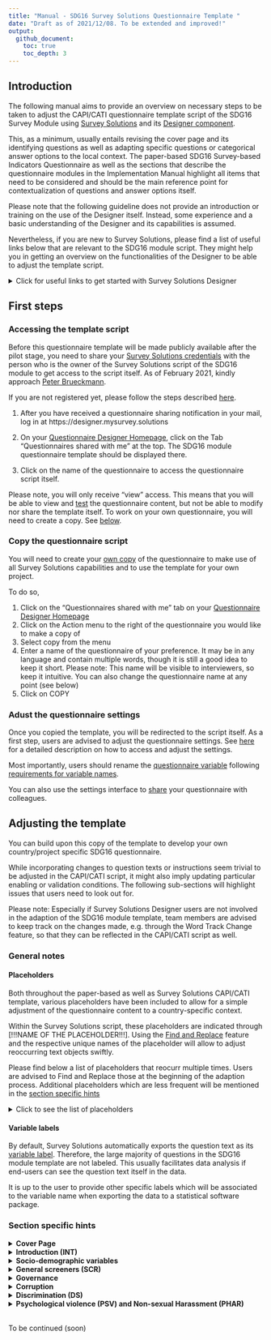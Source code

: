 ```yaml
---
title: "Manual - SDG16 Survey Solutions Questionnaire Template "
date: "Draft as of 2021/12/08. To be extended and improved!"
output:
  github_document:
    toc: true
    toc_depth: 3
---
```



## Introduction

The following manual aims to provide an overview on necessary steps to be taken to adjust the CAPI/CATI questionnaire template script of the SDG16 Survey Module using [Survey Solutions](https://mysurvey.solutions/) and its [Designer component](https://designer.mysurvey.solutions). 

This, as a minimum, usually entails revising the cover page and its identifying questions as well as adapting specific questions or categorical answer options to the local context. The paper-based SDG16 Survey-based Indicators Questionnaire as well as the sections that describe the questionnaire modules in the Implementation Manual highlight all items that need to be considered and should be the main reference point for contextualization of questions and answer options itself. 

Please note that the following guideline does not provide an introduction or training on the use of the Designer itself. Instead, some experience and a basic understanding of the Designer and its capabilities is assumed.

Nevertheless, if you are new to Survey Solutions, please find a list of useful links below that are relevant to the SDG16 module script. They might help you in getting an overview on the functionalities of the Designer to be able to adjust the template script. 

<details>
  <summary>Click for useful links to get started with Survey Solutions Designer</summary>  
  The following links are a selection of the extensive documentation provided by the Survey Solutions team at [https://docs.mysurvey.solutions/](https://docs.mysurvey.solutions/
  )
  
  
 #### Designer Interface

* [Registration and Signing In](https://docs.mysurvey.solutions/questionnaire-designer/interface/registration-and-signing-in/)
* [Questionnaire Designer Homepage](https://docs.mysurvey.solutions/questionnaire-designer/interface/questionnaire-designer-homepage/)
* [Questionnaire Edit Screen](https://docs.mysurvey.solutions/questionnaire-designer/interface/questionnaire-edit-screen/)
* [Sharing a questionnaire](https://docs.mysurvey.solutions/questionnaire-designer/interface/share-questionnaire/)
* [Questionnaire Settings](https://docs.mysurvey.solutions/questionnaire-designer/interface/settings/)
* [Questionnaire variable](https://docs.mysurvey.solutions/questionnaire-designer/components/questionnaire-variable/)
* [Find and Replace](https://docs.mysurvey.solutions/questionnaire-designer/interface/find-and-replace-/)
* [Compile](https://docs.mysurvey.solutions/questionnaire-designer/interface/compile/)
* [Compile errors](https://docs.mysurvey.solutions/questionnaire-designer/messages/compile_errors/)
* [Comments in Designer](https://docs.mysurvey.solutions/questionnaire-designer/toolbar/comments-in-designer/)



 #### Common Design Problems
  
* [Text substitution](https://docs.mysurvey.solutions/questionnaire-designer/techniques/text-substitution/)
* [Formatting text](https://docs.mysurvey.solutions/questionnaire-designer/techniques/formatting-text/)
 
 
 #### Questionnaire Testing 
 
* [Online Tester](https://docs.mysurvey.solutions/questionnaire-designer/testing/testing-your-questionnaire-with-the-online-tester/)
* [Testing scenarios](https://docs.mysurvey.solutions/questionnaire-designer/testing/scenarios/)


 #### Questionnaire Components 
 
* [Questionnaire Components](https://docs.mysurvey.solutions/questionnaire-designer/components/questionnaire-components-/)
* [Create and Modify Components](https://docs.mysurvey.solutions/questionnaire-designer/components/create-and-modify-components-/)
* [General Component Properties](https://docs.mysurvey.solutions/questionnaire-designer/questions/general-component-properties/)
* [Variable names](https://docs.mysurvey.solutions/questionnaire-designer/components/variable-names/)
* [Special Section: Cover Page](https://docs.mysurvey.solutions/questionnaire-designer/components/special-section-cover/)
* [Static Text](https://docs.mysurvey.solutions/questionnaire-designer/components/static-text/)

 #### Question Types
* [Text Question](https://docs.mysurvey.solutions/questionnaire-designer/questions/text-question/)
* [Numeric Question](https://docs.mysurvey.solutions/questionnaire-designer/questions/numeric-question/)
* [Special values for numeric questions](https://docs.mysurvey.solutions/questionnaire-designer/questions/special-values-for-numeric-questions/)
* [Categorical: Single-Select Question](https://docs.mysurvey.solutions/questionnaire-designer/questions/categorical-single-select-question/)
* [Categorical: Multi-Select Question](https://docs.mysurvey.solutions/questionnaire-designer/questions/categorical-multi-select-question/)
* [Date question](https://docs.mysurvey.solutions/questionnaire-designer/questions/date-question/)

 #### Syntax Guide
* [Full list of syntax guides for different type of questions](https://docs.mysurvey.solutions/syntax-guide/questions/)

</details>




## First steps



### Accessing the template script

Before this questionnaire template will be made publicly available after the pilot stage, you need to share your <u>Survey Solutions credentials</u> with the person who is the owner of the Survey Solutions script of the SDG16 module to get access to the script itself. As of February 2021, kindly approach [Peter Brueckmann](mailto:p.brueckmann@mailbox.org).

If you are not registered yet, please follow the steps described [here](https://docs.mysurvey.solutions/questionnaire-designer/interface/registration-and-signing-in/).

1. After you have received a questionnaire sharing notification in your mail, log in at https://designer.mysurvey.solutions

2. On your [Questionnaire Designer Homepage](https://docs.mysurvey.solutions/questionnaire-designer/interface/questionnaire-designer-homepage/), click on the Tab "Questionnaires shared with me" at the top. The SDG16 module questionnaire template should be displayed there.

3. Click on the name of the questionnaire to access the questionnaire script itself. 

Please note, you will only receive "view" access. This means that you will be able to view and [test](https://docs.mysurvey.solutions/questionnaire-designer/testing/testing-your-questionnaire-with-the-online-tester/) the questionnaire content, but not be able to modify nor share the template itself. To work on your own questionnaire, you will need to create a copy.  See [below](#copy-the-questionnaire-script). 

### Copy the questionnaire script

You will need to create your [own copy](https://docs.mysurvey.solutions/questionnaire-designer/interface/questionnaire-designer-homepage/#copy) of the questionnaire to make use of all Survey Solutions capabilities and to use the template for your own project. 

To do so, 

1. Click on the "Questionnaires shared with me" tab on your [Questionnaire Designer Homepage](https://docs.mysurvey.solutions/questionnaire-designer/interface/questionnaire-designer-homepage/)
2. Click on the Action menu to the right of the questionnaire you would like to make a copy of
3. Select copy from the menu
4. Enter a name of the questionnaire of your preference. It may be in any language and contain multiple words, though it is still a good idea to keep it short. Please note: This name will be visible to interviewers, so keep it intuitive. You can also change the questionnaire name at any point (see below)
5. Click on COPY


### Adust the questionnaire settings

Once you copied the template, you will be redirected to the script itself. As a first step, users are advised to adjust the questionnaire settings. See [here](https://docs.mysurvey.solutions/questionnaire-designer/interface/settings/) for a detailed description on how to access and adjust the settings. 

Most importantly, users should rename the [questionnaire variable](https://docs.mysurvey.solutions/questionnaire-designer/components/questionnaire-variable/) following [requirements for variable names](https://docs.mysurvey.solutions/questionnaire-designer/components/variable-names/). 

You can also use the settings interface to [share](https://docs.mysurvey.solutions/questionnaire-designer/interface/share-questionnaire/) your questionnaire with colleagues. 


## Adjusting the template
You can build upon this copy of the template to develop your own country/project specific SDG16 questionnaire. 

While incorporating changes to question texts or instructions seem trivial to be adjusted in the CAPI/CATI script, it might also imply updating particular enabling or validation conditions. The following sub-sections will highlight issues that users need to look out for. 

Please note: Especially if Survey Solutions Designer users are not involved in the adaption of the SDG16 module template, team members are advised to keep track on the changes made, e.g. through the Word Track Change feature, so that they can be reflected in the CAPI/CATI script as well. 

### General notes
#### Placeholders 
Both throughout the paper-based as well as Survey Solutions CAPI/CATI template, various placeholders have been included to allow for a simple adjustment of the questionnaire content to a country-specific context.

Within the Survey Solutions script, these placeholders are indicated through [!!!NAME OF THE PLACEHOLDER!!!]. Using the [Find and Replace](https://docs.mysurvey.solutions/questionnaire-designer/interface/find-and-replace-/) feature and the respective unique names of the placeholder will allow to adjust reoccurring text objects swiftly. 

Please find below a list of placeholders that reocurr multiple times. Users are advised to Find and Replace those at the beginning of the adaption process. Additional placeholders which are less frequent will be mentioned in the [section specific hints](#section-specific-hints) 

<details>
  <summary>Click to see the list of placeholders</summary>

* **`[!!!INSERTCOUNTRY!!!]`**  
This text item is to be used across the questionnaire in various question texts as well as interviewer instructions. This includes the Introduction Text, SCR1, EPE1 or PHV0, among others. Replace it with the respective country name in which the questionnaire is to be used. Discuss with your team which notation to use.  
For example, for a project in the United Republic of Tanzania, one could find "[!!!INSERTCOUNTRY!!!]" and replace with "Tanzania"

* **`[!!!INSERT COUNTRY NATIONALITY!!!]`**  
Similar to placeholder above, denotes the applicable nationality (e.g. at D5). Based on the Tanzania example one could find "[!!!INSERT COUNTRY NATIONALITY!!!]" and replace with "Tanzanian"
 
* **`[!!!LOCAL CURRENCY!!!]`**  
Denotes the currency in which interviewer/respondents should report values, e.g. used at question D4. Replace with the short form of a countries currency. 
</details>

#### Variable labels

By default, Survey Solutions automatically exports the question text as its [variable label](https://docs.mysurvey.solutions/questionnaire-designer/questions/general-component-properties/#variable%20label). Therefore, the large majority of questions in the SDG16 module template are not labeled. This usually facilitates data analysis if end-users can see the question text itself in the data. 

It is up to the user to provide other specific labels which will be associated to the variable name when exporting the data to a statistical software package.

### Section specific hints

  <details>
    <summary><b>Cover Page</b></summary>  
  
  The Cover Page is a distinct feature within the Survey Solutions application and will require substantial revision by the user.  
  
  To get an understanding of this feature, users are advised to read the documentation on the [Special Section: Cover Page](https://docs.mysurvey.solutions/questionnaire-designer/components/special-section-cover/) as well as the [Question Scope: Identifying](https://docs.mysurvey.solutions/questionnaire-designer/questions/question-scope-/). As the documentation states, the cover page may contain some of the information that is present on an actual cover page of a paper prototype and may also contain other information.
  
  
  In regular survey scenarios, the content of the Cover Page is related to the [Survey Solutions Workflow](https://docs.mysurvey.solutions/headquarters/interviews/survey-workflow/), in particular the idea and use of [Assignments](https://docs.mysurvey.solutions/getting-started/assignments/). Users are advised to discuss closely with their colleagues who will prepare and maintain the pre-determined sample, if it exists, since the variable names of the Questions on the Cover Page need to match the variable names used during [uploading of assignments](https://docs.mysurvey.solutions/headquarters/preloading/uploading-many-assignments-at-a-time/).
  
  The template lists three exemplary Text Questions that can be used to denote specific administrative levels. Users can delete those and or add additional (types) of questions.
  
  </details>

<details>
  <summary><b>Introduction (INT)</b></summary>  

* **urb (Level of urbanisation)**  
This question has [question scope](https://docs.mysurvey.solutions/questionnaire-designer/questions/question-scope-/) HIDDEN in the template and is therefore destined to be pre-filled during creation of assignments. Decide if you want to change the question scope to Interviewer or Supervisor. You could also discuss to delete this question from the interview script itself and rather create it during data analysis. 

* **datetime_interview**  
This [Date](https://docs.mysurvey.solutions/questionnaire-designer/questions/date-question/) question aims to capture current date and time when interviewer are starting the interview. Based on the value/answer of this question, Survey Solutions will render dynamically various reference periods across the questionnaire using [text substitution](https://docs.mysurvey.solutions/questionnaire-designer/techniques/text-substitution/).  
Those reference periods are stored in the following variables which are placed into the Introduction (INT) section:  
  * `yoi` - Year of Interview (e.g. "2021")
  * `yoi_minus2` - Year of Interview minus 2 years (e.g. "2019")
  * `yoi_minus5` - Year of Interview minus 5 years (e.g. "2016")
  * `myoi_minus1` - Month and Year of Interview minus 1 year (e.g "August 2020")

  Since it is important to capture an answer to `datetime_interview`, the current template contains a static text which is displayed until an answer is recorded. Interviewers will not be displayed the consent form and consent question until then. Adjust the respective enabling conditions if deemed necessary. 

* **INT1/Consent Form**  
The Introduction Text / Consent Form is stored in a static text. Users are advised to revise it substantially according to local protocols and best practices! For example, delete/revise the existing placeholders, e.g. the approximate amount of minutes needed for the interview. 

* **consent**  
The consent is obtained through a simple Yes/No question. You can consider to obtain verbally recorded consent through the use of question type [Audio](https://docs.mysurvey.solutions/questionnaire-designer/questions/audio-question/) or written consent using the [Picture](https://docs.mysurvey.solutions/questionnaire-designer/questions/picture-question/) question along with its [signature capture](https://docs.mysurvey.solutions/questionnaire-designer/questions/capturing-signatures-with-a-picture-question/) feature.  
Users are advised to consider to add questions or static texts if respondents refuse to provide consent (`consent==2`). This often implies displaying instructions in static texts to interviewers that provide information on how to proceed, e.g. completing the interview and informing their supervisor, or asking the interviewer for reasons of refusal usingt text questions.
</details>

<details>
  <summary><b>Socio-demographic variables</b></summary>  

* **d1**  
Validation condition 3: Checks if respondent is younger than 18 years. Adjust if you include younger respondents in your sample. 

* **d2**  
  * Category Titles should be mapped to nationally relevant types of education levels
  * Consider to add validation conditions based on age reported in `d2`

* **d3_b**  
Add "intersex" only if country allows intersex as a third gender on birth certificates

* **d4_a**  
Adjust placeholder [!!!INSERTCOUNTRY!!!]

* **d4_b and d4_d**  
Makes use of [combo box](https://docs.mysurvey.solutions/questionnaire-designer/questions/categorical-single-select-question/). Uses list of all countries along with ISO 3166‑1 code. Download and adjust in case changes are necessary. 

* **d5_a, d5_b and d5_c**
Attention! Adjust the placeholder [!!!INSERTCOUNTRY!!!] in the combo box: Download existing file, open the file using any text editor, replace the placeholder, save and upload new file to Designer.

* **d5_d**  
Adjust placeholder [!!!INSERTCOUNTRY!!!]

* **d6**  
Update category titles that are usually used to clarify ethnic / racial background

* **d8**  
Update category titles with nationally relevant denominations 

* **d11**  
Update category titles based on national household level income statistics

* **d14 (Proxy Respondent)**  
Consider to add instructions based on the protocol that you define for proxy respondents. Such instructions could for example be displayed using a Static Text that is enabled if `d12==2`.

    Please note: If you will not allow for proxy respondents, i.e. the interview shall be completed if `d12==2`, you'd need to update all enabling conditions for all subsequent sections to  

    ```
    //Ask this section only if consent has been given and respondent answering him/herself  
    consent==1 && d12==1  
    ```
</details>  


<details>
  <summary><b>General screeners (SCR)</b></summary>  
This section contains several questions that are referenced throughout the questionnaire. If questions are dropped, carefully revise if this has consequences in subsequent sections. 

* Variable **ips**  
This variable is a dummy that takes values "1" and "0". It resembles the family intimate partner status. According to the paper questionnaire, it takes value 1 if any response to question `src3_a`, `src3_b` or `src3_c` is "Yes". The expression makes use of the C# [conditional expression operator](https://docs.mysurvey.solutions/syntax-guide/cslanguage/syntax-guide-operators/#other). Carefully revise the expression if any of `src3_a`, `src3_b` or `src3_c` are dropped or revised. 
</details>  



<details>
  <summary><b>Governance</b></summary>  
  
* **cv4_a**  and **cv4_b**  
Adjust category title for category value 1 based on election cycle in country. 

* **Introduction text** for sub-section *Last experience of public services (SPS)*  
Adjust placeholder `[!!!PUBLICHEALTHCLINIC!!!]` 

* **sps_e1**
Revise age range (4-16 years old) with the appropriate age range spanning primary and secondary education in the country

* **sps_g1/sps_g2/sps_g5**, and **sps_g3/sps_g6**  
Government-issued identification documents need to be tailored to national context. If additional documents are listed, a new question for SPS.G3 needs to be added, e.g. `sps_g3_f`. In addition, include the respective document to the list of categorical answers at `sps_g6`.

</details>  


<details>
  <summary><b>Corruption</b></summary>  
  
  
- **Randomization**  
Following the questionnaire, one needs to randomly select a type of official for which bribery has occurred in the past 12 months (YES responses to `cr2_*`). To allow for two ore more translations as well the constraint to not make use of [Rosters](https://docs.mysurvey.solutions/questionnaire-designer/components/rosters/), the template CAPI script follows a non-standard way of randomization using Survey Solutions. The following items describe aspects one needs to consider when adjusting the template.  
**Please note:** Users are advised to adjust this section extra carefully. 
  
    - **cr2_a** - **cr2_o**  
    To uniquely identify the YES responses to the set of categorical single-select questions `cr2_a` - `cr2_o`, the respective category values for category title "Yes" need to be unique across the questions. `cr_2a` starts with `101`, `cr2_b` uses `102` and so forth. Double check the response codes of **all** questions if you add or delete a type of official from this set of questions `cr2_a` - `cr2_o`.  
    **Attention**: You need to use codes 100 or above for YES responses to have variable `CR2_SUM` correctly calculating the number of YES responses.

    - **CR2_SUM**  
    This variable sums up the number of YES responses to questions `cr2_*`. It reflects the number of domains where bribery has occurred in the past 12 months. 
    If a new type of official is added and therefore a new question for CR2. introduced, e.g. `cr2_p`, this newly added question needs to be included to the expression at `CR2_SUM`. The same applies vice versa, i.e. if any of `cr2_a` to `cr2_o` are removed.  
    
    - **CR2_SEL_code**  
    This variable randomly selects the category value from the list of YES responses to questions `cr2_*`. For example, if `cr2_n` was among the list of yes responses and has been randomly selected, the variable will store the code `114`.  Similar to `CR2_SUM`, add or remove questions from the expression as necessary.  
    **Attention**: You must keep the "Do not export" checkbox **unticked**, as this variable will need to be available in the data after export to draw conclusions on which type of official has been randomly selected. 
    
    - **CR2_SEL**  
    To render the selected type of official in subsequent instructions in at least one language, `CR2_SEL` is used. Again, users need to adjust the list of type of officials in the string array, if officials are added or removed.  
    **Attention**: The order of the elements in the array need to reflect the category values of the respective type of officials. For example, in the template, `cr2_a` asks about "Municipal or provincial officials" and the corresponding YES value is `101`. This type of official is therefore listed first at `CR2_SEL`.  
    "Social security or welfare officials" is asked at `cr2_d` and uses code `104`. It therefore needs to be listed at the fourth position in the array. If you'd change the code at `cr2_d` from `104` to `105`, you'd need to switch the position at `CR2_SEL` from fourth to fivth.  
    **Translation**: If you are using a translation in addition to the English Original Text, you will need to manually replace the English elements in the string array at `CR2_SEL` with the respective translations of the type of officials.  If there are more than one translations to be used, unfortunately, you'd need to decide which main language should be used since only one language can be defined here.
    
    - **Static Texts of type of officials**  
    There are 15 separate static texts placed before `cr4_a` that contain the respective type of officials. Each static text is enabled if the respective type of official has been randomly selected at `CR2_SEL_code`. As before, users need to adjust the content and/or enabling conditions of these static texts if changes to `cr2_a`  - `cr2_o` are introduced.  
    **Purpose**: These static texts will also be included in the [questionnaire template in excel format](https://docs.mysurvey.solutions/questionnaire-designer/toolbar/multilingual-questionnaires/) for translation. The aim is therefore to display the type of officials at least once in any language/translation if users need 2 or more translations, which is not possible at `CR2_SEL`. Since one can not use static texts for substitution, `CR2_SEL` is used to substitute the randomly selected type of officials in interviewer instructions at subsequent questions.  


* **cr5**  
Adjust category titles to local currency unit with “natural” bands of similar worth to these USD values. 

* **cr10**  
Similar to hints for randomization, if questions are added or removed from list of questions `cr1_a` to `cr1_b`, this revision needs to be incorporated into the enabling condition of `cr10`: `CountValue(1,cr1_a,[...],cr1_o)>0`.

* **cr8_a**  
Adjust category titles of category values 2 and 3 based on names of respective national institutions. Additional institutions may be added for codes 04-07, where applicable.

</details>  


<details>
  <summary><b>Discrimination (DS)</b></summary>  

* **ds3** and **ds4**  
Adjust the enabling condition if you add or remove any question to/from the set of questions `ds2_a` - `ds2_o`.

* **ds4**  
Adjust category title for category value 5.


</details>  


<details>
  <summary><b>Psychological violence (PSV) and Non-sexual Harassment (PHAR)</b></summary>

* **PHAR_SUM**  
If incidents are added to the list of PHAR incidents, e.g. new question `phar2_f`, include it in the expression of `PHAR_SUM`. Vice versa, if any of `phar2_a-f` is removed, remove it from the expression at this variable.

* **phar5**  
Similar to `PHAR_SUM`, if you add or remove any incident from the list of `phar*_a` - `phar*_e`, at `phar5` you need to:  
    - Adjust the list of categorical options. For example, if `phar*_e` is removed, delete category value 5 with title *"Somebody FOLLOWED YOU AGAINST YOUR WILL,..."*
    - Revise the filter expression. By default, the filter ensures that only incidents are displayed to the enumerator which actually occured in the past 12 months (based on `phar2_a` - `phar2_e`). If you add a question, e.g. `phar2_g` and the category value at `phar5` is 6, revise the expression to 
    
      ```
      phar2_a==1 && @optioncode==1  || 
      phar2_b==1 && @optioncode==2  || 
      phar2_c==1 && @optioncode==3  || 
      phar2_d==1 && @optioncode==4  || 
      phar2_e==1 && @optioncode==5  || 
      phar2_g==1 && @optioncode==6  ||
      @optioncode>=98
      ```

* **vr4**  
Adjust categorical titles for values 12 - 24 using local authorities


* **PSV_SUM**  
Identical to instructions at `PHAR_SUM`: Revise expression if questions are added to or removed from the list of PSV incidents, e.g. new question `psv2_k`, include it in the expression of `PSV_SUM`. 

* **psv5**  
Identical to instructions at `phar5`: 
    - Adjust the list of categorical options. For example, if `psv2_i` is removed, delete category value 9 with title *"Somebody RESTRICTED YOUR FREEDOM..."*
    - Revise the filter expression. If you add a question, e.g. `psv2_k` and the category value at `psv5` is 12, add the expression
    
      ```
      [...]
      psv2_j==1 && @optioncode==10  || 
      psv2_k==1 && @optioncode==12  || 
      @optioncode>=98
      ```

* **vr5**  
     - Decide if the optional part in question text is applicable in country context. If not, delete from question text. If applicable, remove the *"[!!!In countries where applicable, add!!!:]"* instruction and substitute placeholder *"[!!!NATIONAL EXAMPLES HERE!!!]"* with respective examples. 
     - Adjust categorical titles for values 12 - 24 using local authorities

</details>  


<br>
To be continued (soon)

